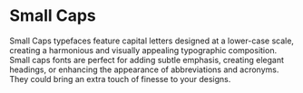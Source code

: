 # Small Caps

Small Caps typefaces feature capital letters designed at a lower-case scale,
creating a harmonious and visually appealing typographic composition.
Small caps fonts are perfect for adding subtle emphasis, creating elegant
headings, or enhancing the appearance of abbreviations and acronyms.
They could bring an extra touch of finesse to your designs.
